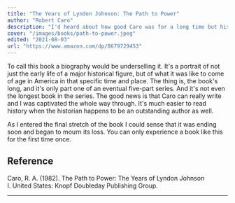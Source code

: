 ```yaml
---
title: "The Years of Lyndon Johnson: The Path to Power"
author: "Robert Caro"
description: "I'd heard about how good Caro was for a long time but his work is intimidating. At first the subject matter seems dry—how could anyone do five  books on Lyndon Johnson, and who would want to read that? All I can say is that this book set a new standard for me, and every bit of history or biography I've read since has paled in comparison."
cover: "/images/books/path-to-power.jpeg"
edited: "2021-08-03"
url: "https://www.amazon.com/dp/0679729453"
---
```


To call this book a biography would be underselling it. It's a portrait of not just the early life of a major historical figure, but of what it was like to come of age in America in that specific time and place. The thing is, the book's long, and it's only part one of an eventual five-part series. And it's not even the longest book in the series. The good news is that Caro can really write and I was captivated the whole way through. It's much easier to read history when the historian happens to be an outstanding author as well.

As I entered the final stretch of the book I could sense that it was ending soon and began to mourn its loss. You can only experience a book like this for the first time once.

<HrSection />

## Reference

Caro, R. A. (1982). The Path to Power: The Years of Lyndon Johnson I. United States: Knopf Doubleday Publishing Group.

---
